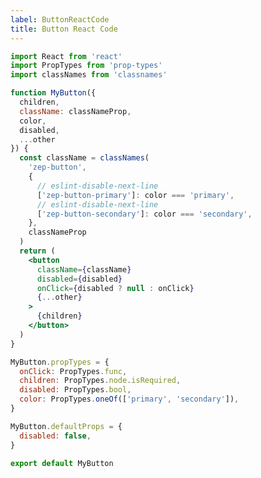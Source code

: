 ```yaml
---
label: ButtonReactCode
title: Button React Code
---
```


```jsx
import React from 'react'
import PropTypes from 'prop-types'
import classNames from 'classnames'

function MyButton({
  children,
  className: classNameProp,
  color,
  disabled,
  ...other
}) {
  const className = classNames(
    'zep-button',
    {
      // eslint-disable-next-line
      ['zep-button-primary']: color === 'primary',
      // eslint-disable-next-line
      ['zep-button-secondary']: color === 'secondary',
    },
    classNameProp
  )
  return (
    <button
      className={className}
      disabled={disabled}
      onClick={disabled ? null : onClick}
      {...other}
    >
      {children}
    </button>
  )
}

MyButton.propTypes = {
  onClick: PropTypes.func,
  children: PropTypes.node.isRequired,
  disabled: PropTypes.bool,
  color: PropTypes.oneOf(['primary', 'secondary']),
}

MyButton.defaultProps = {
  disabled: false,
}

export default MyButton
```
